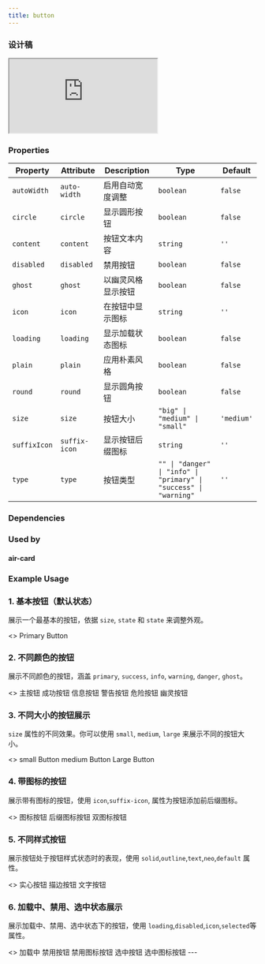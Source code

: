 ```yaml
---
title: button
---
```


<!-- truncate -->

### 设计稿
<iframe
  style={{ border: '1px solid rgba(0, 0, 0, 0.1)', width: '100%', maxWidth: '800px', height: '450px' }}
  src="https://embed.figma.com/design/XN1qSK07OliFLNZjGNA5l5/Untitled?node-id=1-3&embed-host=share"
  allowfullscreen
></iframe>

### Properties

| Property     | Attribute     | Description                            | Type                                                              | Default    |
| ------------ | ------------- | -------------------------------------- | ----------------------------------------------------------------- | ---------- |
| `autoWidth`  | `auto-width`  | 启用自动宽度调整                       | `boolean`                                                         | `false`    |
| `circle`     | `circle`      | 显示圆形按钮                           | `boolean`                                                         | `false`    |
| `content`    | `content`     | 按钮文本内容                           | `string`                                                          | `''`       |
| `disabled`   | `disabled`    | 禁用按钮                               | `boolean`                                                         | `false`    |
| `ghost`      | `ghost`       | 以幽灵风格显示按钮                     | `boolean`                                                         | `false`    |
| `icon`       | `icon`        | 在按钮中显示图标                       | `string`                                                          | `''`       |
| `loading`    | `loading`     | 显示加载状态图标                       | `boolean`                                                         | `false`    |
| `plain`      | `plain`       | 应用朴素风格                           | `boolean`                                                         | `false`    |
| `round`      | `round`       | 显示圆角按钮                           | `boolean`                                                         | `false`    |
| `size`       | `size`        | 按钮大小                               | `"big" \| "medium" \| "small"`                                    | `'medium'` |
| `suffixIcon` | `suffix-icon` | 显示按钮后缀图标                       | `string`                                                          | `''`       |
| `type`       | `type`        | 按钮类型                               | `"" \| "danger" \| "info" \| "primary" \| "success" \| "warning"` | `''`       |

### Dependencies

### Used by

#### air-card

### Example Usage

### 1. 基本按钮（默认状态）

展示一个最基本的按钮，依据 `size`, `state` 和 `state` 来调整外观。

<air-previewer size="large">
<>
<air-button size="medium" state="primary">
  Primary Button
</air-button>
</>
</air-previewer>

### 2. 不同颜色的按钮

展示不同颜色的按钮，涵盖 `primary`, `success`, `info`, `warning`, `danger`, `ghost`。

<air-previewer size="large">
<>
<air-button state="primary">主按钮</air-button>
<air-button state="success">成功按钮</air-button>
<air-button state="info">信息按钮</air-button>
<air-button state="warning">警告按钮</air-button>
<air-button state="danger">危险按钮</air-button>
<air-button state="ghost">幽灵按钮</air-button>
</>
</air-previewer>

### 3. 不同大小的按钮展示 
`size` 属性的不同效果。你可以使用 `small`, `medium`, `large` 来展示不同的按钮大小。

<air-previewer size="large">
<>
<air-button size="small">small Button</air-button>
<air-button size="medium">medium Button</air-button>
<air-button size="large">Large Button</air-button>
</>
</air-previewer>

### 4. 带图标的按钮

展示带有图标的按钮，使用 `icon`,`suffix-icon`, 属性为按钮添加前后缀图标。

<air-previewer size="large">
<>
<air-button icon="⭐">图标按钮</air-button>
<air-button suffix-icon="✓">后缀图标按钮</air-button>
<air-button icon="🔄" suffix-icon="✓">双图标按钮</air-button>
</>
</air-previewer>

### 5. 不同样式按钮

展示按钮处于按钮样式状态时的表现，使用 `solid`,`outline`,`text`,`neo`,`default` 属性。

<air-previewer size="large">
<>
<air-button state="solid">实心按钮</air-button>
<air-button state="outline">描边按钮</air-button>
<air-button state="text">文字按钮</air-button>
</>
</air-previewer>

### 6. 加载中、禁用、选中状态展示

展示加载中、禁用、选中状态下的按钮，使用 `loading`,`disabled`,`icon`,`selected`等属性。

<air-previewer size="large">
<>
<air-button loading>加载中</air-button>
<air-button disabled>禁用按钮</air-button>
<air-button disabled icon="❌">禁用图标按钮</air-button>
<air-button selected>选中按钮</air-button>
<air-button selected icon="✔️">选中图标按钮</air-button>
</>
</air-previewer>
---